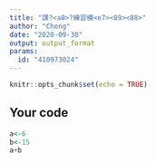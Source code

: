 ---
title: "課?<a0>?練習模<e7><89><88>"
author: "Cheng"
date: "2020-09-30"
output: output_format
params:
  id: "410973024"
---

```{r setup, include=FALSE}
knitr::opts_chunk$set(echo = TRUE)
```

## Your code

```{r}
a<-6
b<-15
a+b
```

